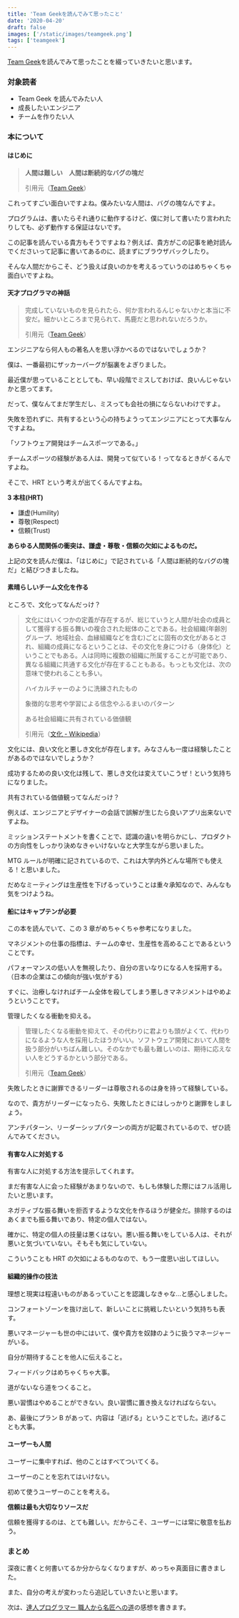 ```yaml
---
title: 'Team Geekを読んでみて思ったこと'
date: '2020-04-20'
draft: false
images: ['/static/images/teamgeek.png']
tags: ['teamgeek']
---
```


[Team Geek](https://www.amazon.co.jp/dp/4873116309)を読んでみて思ったことを綴っていきたいと思います。

### 対象読者

- Team Geek を読んでみたい人
- 成長したいエンジニア
- チームを作りたい人

### 本について

#### はじめに

> **人間は難しい　人間は断続的なバグの塊だ**
>
> 引用元（[Team Geek](https://www.oreilly.co.jp/books/9784873116303/)）

これってすごい面白いですよね。僕みたいな人間は、バグの塊なんですよ。

プログラムは、書いたらそれ通りに動作するけど、僕に対して書いたり言われたりしても、必ず動作する保証はないです。

この記事を読んでいる貴方もそうですよね？例えば、貴方がこの記事を絶対読んでくださいって記事に書いてあるのに、読まずにブラウザバックしたり。

そんな人間だからこそ、どう扱えば良いのかを考えるっていうのはめちゃくちゃ面白いですよね。

#### 天才プログラマの神話

> 完成していないものを見られたら、何か言われるんじゃないかと本当に不安だ。細かいところまで見られて、馬鹿だと思われないだろうか。
>
> 引用元（[Team Geek](https://www.oreilly.co.jp/books/9784873116303/)）

エンジニアなら何人もの著名人を思い浮かべるのではないでしょうか？

僕は、一番最初にザッカーバーグが脳裏をよぎりました。

最近僕が思っていることとしても、早い段階でミスしておけば、良いんじゃないかと思ってます。

だって、僕なんてまだ学生だし、ミスっても会社の損にならないわけですよ。

失敗を恐れずに、共有するという心の持ちようってエンジニアにとって大事なんですよね。

「ソフトウェア開発はチームスポーツである。」

チームスポーツの経験がある人は、開発って似ている！ってなるときがくるんですよね。

そこで、HRT という考えが出てくるんですよね。

**3 本柱(HRT)**

- 謙虚(Humility)
- 尊敬(Respect)
- 信頼(Trust)

**あらゆる人間関係の衝突は、謙虚・尊敬・信頼の欠如によるものだ。**

上記の文を読んだ僕は、「はじめに」で記されている「人間は断続的なバグの塊だ」と結びつきましたね。

#### 素晴らしいチーム文化を作る

ところで、文化ってなんだっけ？

> 文化にはいくつかの定義が存在するが、総じていうと人間が社会の成員として獲得する振る舞いの複合された総体のことである。社会組織(年齢別グループ、地域社会、血縁組織などを含む)ごとに固有の文化があるとされ、組織の成員になるということは、その文化を身につける（身体化）ということでもある。人は同時に複数の組織に所属することが可能であり、異なる組織に共通する文化が存在することもある。もっとも文化は、次の意味で使われることも多い。
>
> ハイカルチャーのように洗練されたもの
>
> 象徴的な思考や学習による信念やふるまいのパターン
>
> ある社会組織に共有されている価値観
>
> 引用元（[文化 - Wikipedia](https://ja.wikipedia.org/wiki/%E6%96%87%E5%8C%96)）

文化には、良い文化と悪しき文化が存在します。みなさんも一度は経験したことがあるのではないでしょうか？

成功するための良い文化は残して、悪しき文化は変えていこうぜ！という気持ちになりました。

共有されている価値観ってなんだっけ？

例えば、エンジニアとデザイナーの会話で誤解が生じたら良いアプリ出来ないですよね。

ミッションステートメントを書くことで、認識の違いを明らかにし、プロダクトの方向性をしっかり決めなきゃいけないなと大学生ながら思いました。

MTG ルールが明確に記されているので、これは大学内外どんな場所でも使える！と思いました。

だめなミーティングは生産性を下げるっていうことは重々承知なので、みんなも気をつけようね。

#### 船にはキャプテンが必要

この本を読んでいて、この 3 章がめちゃくちゃ参考になりました。

マネジメントの仕事の指標は、チームの幸せ、生産性を高めることであるということです。

パフォーマンスの低い人を無視したり、自分の言いなりになる人を採用する。（日本の企業はこの傾向が強い気がする）

すぐに、治療しなければチーム全体を殺してしまう悪しきマネジメントはやめようということです。

管理したくなる衝動を抑える。

> 管理したくなる衝動を抑えて、その代わりに君よりも頭がよくて、代わりになるような人を採用したほうがいい。ソフトウェア開発において人間を扱う部分がいちばん難しい。そのなかでも最も難しいのは、期待に応えない人をどうするかという部分である。
>
> 引用元（[Team Geek](https://www.oreilly.co.jp/books/9784873116303/)）

失敗したときに謝罪できるリーダーは尊敬されるのは身を持って経験している。

なので、貴方がリーダーになったら、失敗したときにはしっかりと謝罪をしましょう。

アンチパターン、リーダーシップパターンの両方が記載されているので、ぜひ読んでみてください。

#### 有害な人に対処する

有害な人に対処する方法を提示してくれます。

まだ有害な人に会った経験があまりないので、もしも体験した際にはフル活用したいと思います。

ネガティブな振る舞いを拒否するような文化を作るほうが健全だ。排除するのはあくまでも振る舞いであり、特定の個人ではない。

確かに、特定の個人の技量は悪くはない。悪い振る舞いをしている人は、それが悪いと気づいていない。そもそも気にしていない。

こういうことも HRT の欠如によるものなので、もう一度思い出してほしい。

#### 組織的操作の技法

理想と現実は程遠いものがあるっていことを認識しなきゃな…と感心しました。

コンフォートゾーンを抜け出して、新しいことに挑戦したいという気持ちも表す。

悪いマネージャーも世の中にはいて、僕や貴方を奴隷のように扱うマネージャーがいる。

自分が期待することを他人に伝えること。

フィードバックはめちゃくちゃ大事。

道がないなら道をつくること。

悪い習慣はやめることができない。良い習慣に置き換えなければならない。

あ、最後にプラン B があって、内容は「逃げる」ということでした。逃げることも大事。

#### ユーザーも人間

ユーザーに集中すれば、他のことはすべてついてくる。

ユーザーのことを忘れてはいけない。

初めて使うユーザーのことを考える。

**信頼は最も大切なりソースだ**

信頼を獲得するのは、とても難しい。だからこそ、ユーザーには常に敬意を払おう。

### まとめ

深夜に書くと何書いてるか分からなくなりますが、めっちゃ真面目に書きました。

また、自分の考えが変わったら追記していきたいと思います。

次は、[達人プログラマー 職人から名匠への道](https://www.amazon.co.jp/dp/B06W567M44/)の感想を書きます。
